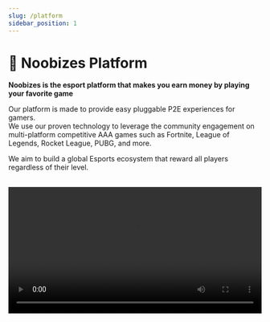 ```yaml
---
slug: /platform
sidebar_position: 1
---
```



# 🌌 Noobizes Platform

**Noobizes is the esport platform that makes you
earn money by playing your favorite game**

Our platform is made to provide easy pluggable P2E experiences for gamers. <br/>
We use our proven technology to leverage the community engagement on multi-platform competitive AAA games such as
Fortnite, League of Legends, Rocket League, PUBG, and more.

We aim to build a global Esports ecosystem that reward all players regardless of their level.

<br />

<video controls width="100%">
  <source src="/trailer.mp4" />
</video>

<br />
<br />
<br />

<DocCardList />
